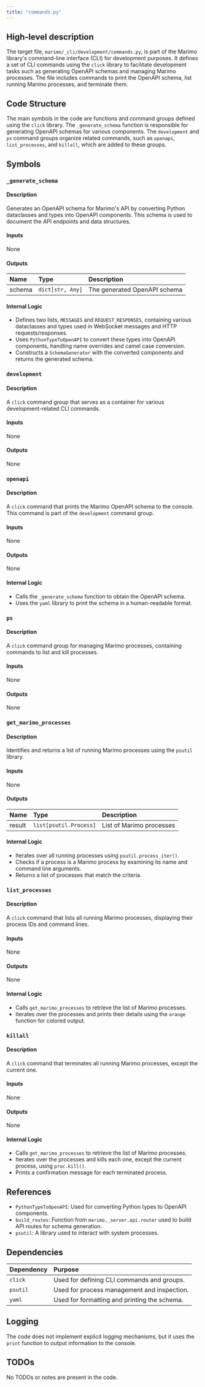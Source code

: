 ```yaml
---
title: "commands.py"
---
```


## High-level description

The target file, `marimo/_cli/development/commands.py`, is part of the Marimo library's command-line interface (CLI) for development purposes. It defines a set of CLI commands using the `click` library to facilitate development tasks such as generating OpenAPI schemas and managing Marimo processes. The file includes commands to print the OpenAPI schema, list running Marimo processes, and terminate them.

## Code Structure

The main symbols in the code are functions and command groups defined using the `click` library. The `_generate_schema` function is responsible for generating OpenAPI schemas for various components. The `development` and `ps` command groups organize related commands, such as `openapi`, `list_processes`, and `killall`, which are added to these groups.

## Symbols

### `_generate_schema`
#### Description
Generates an OpenAPI schema for Marimo's API by converting Python dataclasses and types into OpenAPI components. This schema is used to document the API endpoints and data structures.

#### Inputs
None

#### Outputs
| Name   | Type          | Description                  |
|:-------|:--------------|:-----------------------------|
| schema | `dict[str, Any]` | The generated OpenAPI schema |

#### Internal Logic
- Defines two lists, `MESSAGES` and `REQUEST_RESPONSES`, containing various dataclasses and types used in WebSocket messages and HTTP requests/responses.
- Uses `PythonTypeToOpenAPI` to convert these types into OpenAPI components, handling name overrides and camel case conversion.
- Constructs a `SchemaGenerator` with the converted components and returns the generated schema.

### `development`
#### Description
A `click` command group that serves as a container for various development-related CLI commands.

#### Inputs
None

#### Outputs
None

### `openapi`
#### Description
A `click` command that prints the Marimo OpenAPI schema to the console. This command is part of the `development` command group.

#### Inputs
None

#### Outputs
None

#### Internal Logic
- Calls the `_generate_schema` function to obtain the OpenAPI schema.
- Uses the `yaml` library to print the schema in a human-readable format.

### `ps`
#### Description
A `click` command group for managing Marimo processes, containing commands to list and kill processes.

#### Inputs
None

#### Outputs
None

### `get_marimo_processes`
#### Description
Identifies and returns a list of running Marimo processes using the `psutil` library.

#### Inputs
None

#### Outputs
| Name   | Type                  | Description                  |
|:-------|:----------------------|:-----------------------------|
| result | `list[psutil.Process]` | List of Marimo processes |

#### Internal Logic
- Iterates over all running processes using `psutil.process_iter()`.
- Checks if a process is a Marimo process by examining its name and command line arguments.
- Returns a list of processes that match the criteria.

### `list_processes`
#### Description
A `click` command that lists all running Marimo processes, displaying their process IDs and command lines.

#### Inputs
None

#### Outputs
None

#### Internal Logic
- Calls `get_marimo_processes` to retrieve the list of Marimo processes.
- Iterates over the processes and prints their details using the `orange` function for colored output.

### `killall`
#### Description
A `click` command that terminates all running Marimo processes, except the current one.

#### Inputs
None

#### Outputs
None

#### Internal Logic
- Calls `get_marimo_processes` to retrieve the list of Marimo processes.
- Iterates over the processes and kills each one, except the current process, using `proc.kill()`.
- Prints a confirmation message for each terminated process.

## References

- `PythonTypeToOpenAPI`: Used for converting Python types to OpenAPI components.
- `build_routes`: Function from `marimo._server.api.router` used to build API routes for schema generation.
- `psutil`: A library used to interact with system processes.

## Dependencies

| Dependency | Purpose                                      |
|:-----------|:---------------------------------------------|
| `click`    | Used for defining CLI commands and groups.   |
| `psutil`   | Used for process management and inspection.  |
| `yaml`     | Used for formatting and printing the schema. |

## Logging

The code does not implement explicit logging mechanisms, but it uses the `print` function to output information to the console.

## TODOs

No TODOs or notes are present in the code.
